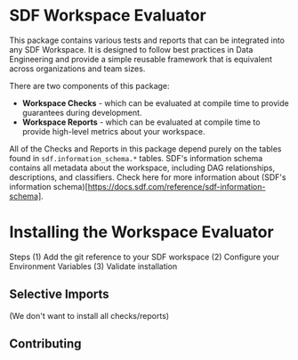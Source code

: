 # SDF Workspace Evaluator

This package contains various tests and reports that can be integrated into any SDF Workspace. It is designed to 
follow best practices in Data Engineering and provide a simple reusable framework that is equivalent across organizations and 
team sizes.

There are two components of this package:
 - **Workspace Checks** - which can be evaluated at compile time to provide guarantees during development.
 - **Workspace Reports** - which can be evaluated at compile time to provide high-level metrics about your workspace.

All of the Checks and Reports in this package depend purely on the tables found in `sdf.information_schema.*` tables.
SDF's information schema contains all metadata about the workspace, including DAG relationships, descriptions, and classifiers.
Check here for more information about (SDF's information schema)[https://docs.sdf.com/reference/sdf-information-schema].

# Installing the Workspace Evaluator

Steps 
(1) Add the git reference to your SDF workspace
(2) Configure your Environment Variables
(3) Validate installation

## Selective Imports
(We don't want to install all checks/reports)

## Contributing

